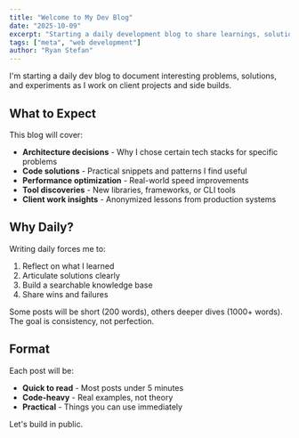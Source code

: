 ```yaml
---
title: "Welcome to My Dev Blog"
date: "2025-10-09"
excerpt: "Starting a daily development blog to share learnings, solutions, and experiments."
tags: ["meta", "web development"]
author: "Ryan Stefan"
---
```


I'm starting a daily dev blog to document interesting problems, solutions, and experiments as I work on client projects and side builds.

## What to Expect

This blog will cover:

- **Architecture decisions** - Why I chose certain tech stacks for specific problems
- **Code solutions** - Practical snippets and patterns I find useful
- **Performance optimization** - Real-world speed improvements
- **Tool discoveries** - New libraries, frameworks, or CLI tools
- **Client work insights** - Anonymized lessons from production systems

## Why Daily?

Writing daily forces me to:
1. Reflect on what I learned
2. Articulate solutions clearly
3. Build a searchable knowledge base
4. Share wins and failures

Some posts will be short (200 words), others deeper dives (1000+ words). The goal is consistency, not perfection.

## Format

Each post will be:
- **Quick to read** - Most posts under 5 minutes
- **Code-heavy** - Real examples, not theory
- **Practical** - Things you can use immediately

Let's build in public.

